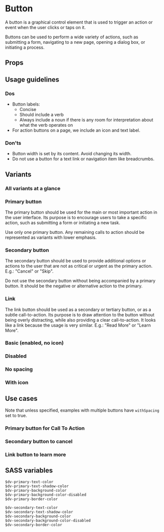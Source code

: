 

<Meta of={ButtonStories} />

# Button

A button is a graphical control element that is used to trigger an action or event when the user clicks or taps on it.

Buttons can be used to perform a wide variety of actions, such as submitting a form, navigating to a new page, opening
a dialog box, or initiating a process.

<Canvas of={ButtonStories.Default} />

## Props

<Controls />

## Usage guidelines

### Dos
- Button labels:
  - Concise
  - Should include a verb
  - Always include a noun if there is any room for interpretation about what the verb operates on
- For action buttons on a page, we include an icon and text label.

### Don'ts

- Button width is set by its content. Avoid changing its width.
- Do not use a button for a text link or navigation item like breadcrumbs.

## Variants

### All variants at a glance

<Canvas of={ButtonStories.Variants} />

### Primary button

The primary button should be used for the main or most important action in the user interface. Its purpose is to
encourage users to take a specific action, such as submitting a form or initiating a new task.

Use only one primary button. Any remaining calls to action should be represented as variants with lower emphasis.

<Canvas of={ButtonStories.Primary} />

### Secondary button

The secondary button should be used to provide additional options or actions to the user that are not as critical or
urgent as the primary action. E.g.: "Cancel" or "Skip".

Do not use the secondary button without being accompanied by a primary button. It should be the negative or alternative
action to the primary.

<Canvas of={ButtonStories.Secondary} />

### Link

The link button should be used as a secondary or tertiary button, or as a subtle call-to-action. Its purpose is to
draw attention to the button without being overly distracting, while also providing a clear call-to-action. It looks
like a link because the usage is very similar. E.g.: "Read More" or "Learn More".

<Canvas of={ButtonStories.Link} />

### Basic (enabled, no icon)

<Canvas of={ButtonStories.Variants} />

### Disabled

<Canvas of={ButtonStories.Disabled} />

### No spacing

<Canvas of={ButtonStories.NoSpacing} />

### With icon

<Canvas of={ButtonStories.WithIcon} />

## Use cases

Note that unless specified, examples with multiple buttons have `withSpacing` set to true.

### Primary button for Call To Action

<Canvas of={ButtonStories.PrimaryAsCTA} />

### Secondary button to cancel

<Canvas of={ButtonStories.SecondaryAsAltOption} />

### Link button to learn more

<Canvas of={ButtonStories.LinkButtonUsage} />

## SASS variables

```
$dv-primary-text-color
$dv-primary-text-shadow-color
$dv-primary-background-color
$dv-primary-background-color-disabled
$dv-primary-border-color

$dv-secondary-text-color
$dv-secondary-text-shadow-color
$dv-secondary-background-color
$dv-secondary-background-color-disabled
$dv-secondary-border-color
```